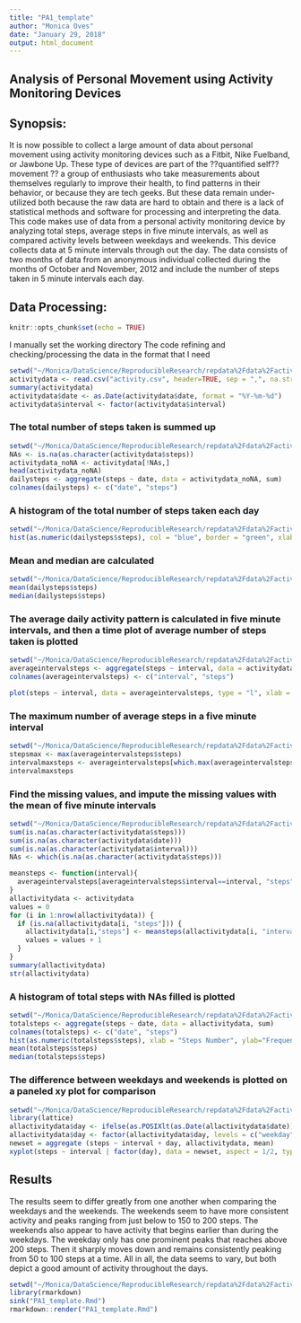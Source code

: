 ---
title: "PA1_template"
author: "Monica Oves"
date: "January 29, 2018"
output: html_document
---

Analysis of Personal Movement using Activity Monitoring Devices
-------------
Synopsis:
-----------
It is now possible to collect a large amount of data about personal movement using activity monitoring devices such as a Fitbit, Nike Fuelband, or Jawbone Up. These type of devices are part of the ??quantified self?? movement ?? a group of enthusiasts who take measurements about themselves regularly to improve their health, to find patterns in their behavior, or because they are tech geeks. But these data remain under-utilized both because the raw data are hard to obtain and there is a lack of statistical methods and software for processing and interpreting the data.
This code makes use of data from a personal activity monitoring device by analyzing total steps, average steps in five minute intervals, as well as compared activity levels between weekdays and weekends. This device collects data at 5 minute intervals through out the day. The data consists of two months of data from an anonymous individual collected during the months of October and November, 2012 and include the number of steps taken in 5 minute intervals each day.

Data Processing:
--------
```{r setup, include=FALSE}
knitr::opts_chunk$set(echo = TRUE)
```

I manually set the working directory
The code refining and checking/processing the data in the format that I need
```{r, echo=TRUE}
setwd("~/Monica/DataScience/ReproducibleResearch/repdata%2Fdata%2Factivity")
activitydata <- read.csv("activity.csv", header=TRUE, sep = ",", na.strings = "NA")
summary(activitydata)
activitydata$date <- as.Date(activitydata$date, format = "%Y-%m-%d")
activitydata$interval <- factor(activitydata$interval)
```

### The total number of steps taken is summed up
```{r, echo=TRUE}
setwd("~/Monica/DataScience/ReproducibleResearch/repdata%2Fdata%2Factivity")
NAs <- is.na(as.character(activitydata$steps))
activitydata_noNA <- activitydata[!NAs,]
head(activitydata_noNA)
dailysteps <- aggregate(steps ~ date, data = activitydata_noNA, sum)
colnames(dailysteps) <- c("date", "steps")
```

### A histogram of the total number of steps taken each day
```{r, echo=TRUE}
setwd("~/Monica/DataScience/ReproducibleResearch/repdata%2Fdata%2Factivity")
hist(as.numeric(dailysteps$steps), col = "blue", border = "green", xlab = "Steps Number", ylab = "Frequency", main = "Total Number of Steps Histogram")
```

### Mean and median are calculated
```{r, echo=TRUE}
setwd("~/Monica/DataScience/ReproducibleResearch/repdata%2Fdata%2Factivity")
mean(dailysteps$steps)
median(dailysteps$steps)
```

### The average daily activity pattern is calculated in five minute intervals, and then a time plot of average number of steps taken is plotted
```{r, echo=TRUE}
setwd("~/Monica/DataScience/ReproducibleResearch/repdata%2Fdata%2Factivity")
averageintervalsteps <- aggregate(steps ~ interval, data = activitydata_noNA, mean, na.rm = TRUE)
colnames(averageintervalsteps) <- c("interval", "steps")

plot(steps ~ interval, data = averageintervalsteps, type = "l", xlab = "Intervals", ylab = "Average Steps per Interval", main = "Average Steps In Intervals", col = "red")
```

### The maximum number of average steps in a five minute interval
```{r, echo=TRUE}
setwd("~/Monica/DataScience/ReproducibleResearch/repdata%2Fdata%2Factivity")
stepsmax <- max(averageintervalsteps$steps)
intervalmaxsteps <- averageintervalsteps[which.max(averageintervalsteps$steps),]$interval
intervalmaxsteps
```

### Find the missing values, and impute the missing values with the mean of five minute intervals
```{r, echo=TRUE}
setwd("~/Monica/DataScience/ReproducibleResearch/repdata%2Fdata%2Factivity")
sum(is.na(as.character(activitydata$steps)))
sum(is.na(as.character(activitydata$date)))
sum(is.na(as.character(activitydata$interval)))
NAs <- which(is.na(as.character(activitydata$steps)))

meansteps <- function(interval){
  averageintervalsteps[averageintervalsteps$interval==interval, "steps"]
}
allactivitydata <- activitydata
values = 0
for (i in 1:nrow(allactivitydata)) {
  if (is.na(allactivitydata[i, "steps"])) {
    allactivitydata[i,"steps"] <- meansteps(allactivitydata[i, "interval"])
    values = values + 1
  }
}
summary(allactivitydata)
str(allactivitydata)
```

### A histogram of total steps with NAs filled is plotted
```{r, echo=TRUE}
setwd("~/Monica/DataScience/ReproducibleResearch/repdata%2Fdata%2Factivity")
totalsteps <- aggregate(steps ~ date, data = allactivitydata, sum)
colnames(totalsteps) <- c("date", "steps")
hist(as.numeric(totalsteps$steps), xlab = "Steps Number", ylab="Frequency", main = "Total Number of Steps with filled NAs", col = "yellow")
mean(totalsteps$steps)
median(totalsteps$steps)
```

### The difference between weekdays and weekends is plotted on a paneled xy plot for comparison
```{r, echo=TRUE}
setwd("~/Monica/DataScience/ReproducibleResearch/repdata%2Fdata%2Factivity")
library(lattice)
allactivitydata$day <- ifelse(as.POSIXlt(as.Date(allactivitydata$date))$wday%%6 == 0, "weekend", "weekday")
allactivitydata$day <- factor(allactivitydata$day, levels = c("weekday", "weekend"))
newset = aggregate (steps ~ interval + day, allactivitydata, mean)
xyplot(steps ~ interval | factor(day), data = newset, aspect = 1/2, type = "l")
```

Results
-------------------
The results seem to differ greatly from one another when comparing the weekdays and the weekends. The weekends seem to have more consistent activity and peaks ranging from just below to 150 to 200 steps. The weekends also appear to have activity that begins earlier than during the weekdays. The weekday only has one prominent peaks that reaches above 200 steps. Then it sharply moves down and remains consistently peaking from 50 to 100 steps at a time. All in all, the data seems to vary, but both depict a good amount of activity throughout the days. 
```{r, echo=TRUE}
setwd("~/Monica/DataScience/ReproducibleResearch/repdata%2Fdata%2Factivity")
library(rmarkdown)
sink("PA1_template.Rmd")
rmarkdown::render("PA1_template.Rmd")
```
